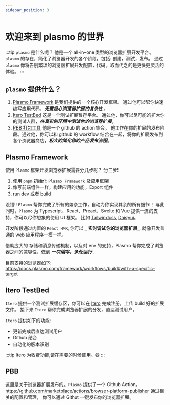```yaml
---
sidebar_position: 3
---
```


# 欢迎来到 plasmo 的世界

:::tip
`plasmo` 是什么呢？ 他是一个 all-in-one 类型的浏览器扩展开发平台。 `plasmo` 的存在，简化了浏览器开发的各个阶段，包括: 创建，测试，发布。
通过 `plasmo` 你将告别繁琐的浏览器扩展开发配置，代码，取而代之的是更快更灵活的体验。
:::

## `plasmo` 提供什么？

1. [Plasmo Framework](https://docs.plasmo.com/#plasmo-framework) 是我们提供的一个核心开发框架。
   通过他可以帮你快速编写应用代码，**_无需担心浏览器扩展的复杂性_** 。
2. [Itero TestBed](https://docs.plasmo.com/#itero-testbed) 这是一个测试扩展暂存平台。
   通过他，你可以尽可能的扩大你的测试人群，**_在真实的环境中测试你的浏览器扩展_**。
3. [PBB 打包工具](https://docs.plasmo.com/#plasmo-browser-platform-publisher) 他是一个 github 的 action 集合。
   他工作在你的扩展的发布阶段。通过他，你可以和 github 的 workflow 结合在一起，将你的扩展发布到各个浏览器商店，**_极大的简化你的产品发布流程_**。

## Plasmo Framework

使用 `Plasmo` 框架开发浏览器扩展需要分几步呢？ 分三步!!

1. 使用 `pnpm` 初始化 `Plasmo Framework` 及应用框架
2. 像写前端组件一样，构建应用的功能，Export 组件
3. run dev 或者 build

没错!! `Plasmo` 帮你完成了所有的繁杂工作，自动为你实现其余的所有细节！
与此同时，`Plasmo` 为 Typescript、React、Preact、Svelte 和 Vue 提供一流的支持，你可以尽你想象的使用 UI 框架。
比如 [Tailwindcss](https://docs.plasmo.com/quickstarts/with-tailwindcss), [Daisyui](https://daisyui.com/)。

开发阶段通过内置的 `React HMR`, 你可以 **_ 实时调试你的浏览器扩展_**, 就像开发普通的 web 应用程序一模一样。

借助庞大的 存储和消息传递机制，以及对 env 的支持，Plasmo 帮你完成了浏览器之间的兼容性，做到 **_一次编写，多处运行_** .

目前支持的浏览器如下: <https://docs.plasmo.com/framework/workflows/build#with-a-specific-target>

## Itero TestBed

`Itero` 提供一个测试扩展缓存区，你可以在 [Itero](https://itero.plasmo.com/) 完成注册，上传 build 好的扩展文件。
接下来 `Itero` 帮你完成浏览器扩展的分发，直达测试用户。

`Itero` 提供如下的功能:

- 更新完成后直达测试用户
- Github 结合
- 自动化的版本识别

:::tip
Itero 为收费功能,请在需要的时候使用。😄
:::

## PBB

这里是关于浏览器扩展发布的。`Plasmo` 提供了一个 Github Action。
<https://github.com/marketplace/actions/browser-platform-publisher> 通过相关的配置和管理，
你可以通过 Githut 一键发布你的浏览器扩展。

